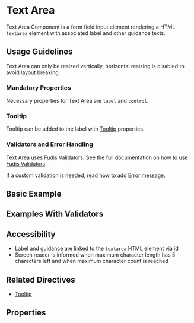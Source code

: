 
<Meta title="Components/Form/Text-area" />

# Text Area

Text Area Component is a form field input element rendering a HTML `textarea` element with associated label and other guidance texts.

## Usage Guidelines

Text Area can only be resized vertically, horizontal resizing is disabled to avoid layout breaking.

### Mandatory Properties

Necessary properties for Text Area are `label` and `control`.

### Tooltip

Tooltip can be added to the label with [Tooltip](/docs/directives-tooltip--documentation) properties.

### Validators and Error Handling

Text Area uses Fudis Validators. See the full documentation on [how to use Fudis Validators](/docs/utilities-validators--documentation).

If a custom validation is needed, read [how to add Error message](/docs/components-form-error-message--documentation).

## Basic Example

<Canvas of={TextAreaStories.Example} />

## Examples With Validators

<Canvas of={TextAreaStories.WithValidators} />

## Accessibility

- Label and guidance are linked to the `textarea` HTML element via id
- Screen reader is informed when maximum character length has 5 characters left and when maximum character count is reached

## Related Directives

- [Tooltip](/docs/directives-tooltip--documentation)

## Properties

<ArgTypes of={TextAreaComponent} exclude={textInputExclude} />
